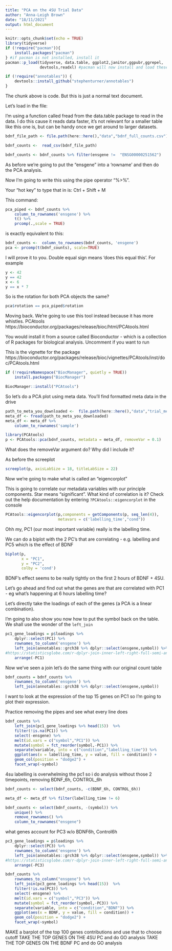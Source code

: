 ```yaml
---
title: "PCA on the 4SU Trial Data"
author: "Anna-Leigh Brown"
date: "18/11/2021"
output: html_document
---
```


```r
knitr::opts_chunk$set(echo = TRUE)
library(tidyverse)
if (!require("pacman")){
    install.packages("pacman")
} #if pacman is not installed, install it
pacman::p_load(tidyverse, data.table, ggplot2,janitor,ggpubr,ggrepel,
               devtools,readxl) #pacman will now install and load these packages if you don't have them

if (!require("annotables")) {
    devtools::install_github("stephenturner/annotables")
}
```

The chunk above is code. But this is just a normal text document. 

Let's load in the file:

I'm using a function called fread from the data.table package to read in the data. 
I do this cause it reads data faster, it's not relevant for a smaller table like
this one is, but can be handy once we get around to larger datasets. 

```r
bdnf_file_path <- file.path(here::here(),"data","bdnf_full_counts.csv")

bdnf_counts <-  read_csv(bdnf_file_path)

bdnf_counts <- bdnf_counts %>% filter(ensgene !=  "ENSG00000251562")
```


As before we're going to put the "ensgene" into a 'rowname' and then 
do the PCA analysis.

Now I'm going to write this using the pipe operator "%>%". 

Your "hot key" to type that in is: Ctrl + Shift + M 

This command:

```r
pca_piped <- bdnf_counts %>% 
    column_to_rownames('ensgene') %>% 
    t() %>% 
    prcomp(.,scale = TRUE)
```

is exactly equivalent to this:

```r
bdnf_counts <-  column_to_rownames(bdnf_counts, 'ensgene')
pca <- prcomp(t(bdnf_counts), scale=TRUE) 
```


I will prove it to you. Double equal sign means 'does this equal this'. For example

```r
y <- 42
y == 42
x <- 6
y == x * 7
```

So is the rotation for both PCA objects the same? 

```r
pca$rotation == pca_piped$rotation
```


Moving back. We're going to use this tool instead because it has more whistles.
PCAtools
https://bioconductor.org/packages/release/bioc/html/PCAtools.html

You would install it from a source called Bioconductor - which is a collection
of R packages for biological analysis. Uncomment if you want to run

This is the vignette for the package
https://bioconductor.org/packages/release/bioc/vignettes/PCAtools/inst/doc/PCAtools.html

```r
if (!requireNamespace("BiocManager", quietly = TRUE))
    install.packages("BiocManager")

BiocManager::install("PCAtools")
```

So let's do a PCA plot using meta data. You'll find formatted meta data in the drive

```r
path_to_meta_you_downloaded <-  file.path(here::here(),"data","trial_meta.csv") #update this
meta_df <- fread(path_to_meta_you_downloaded)
meta_df <- meta_df %>% 
    column_to_rownames('sample') 

```


```r
library(PCAtools)
p <- PCAtools::pca(bdnf_counts, metadata = meta_df, removeVar = 0.1)
```
What does the removeVar argument do? Why did I include it? 

As before the screeplot
```r
screeplot(p, axisLabSize = 18, titleLabSize = 22)
```

Now we're going to make what is called an "eigencorplot"

This is going to correlate our metadata variables with our principle components. 
Star means "significant". What kind of correlation is it? Check out the help documentation 
by entering `?PCAtools::eigencorplot` in the console
```r
PCAtools::eigencorplot(p,components = getComponents(p, seq_len(4)),
                       metavars = c('labelling_time',"cond"))
```

Ohh my, PC1 (our most important variable) really is the labelling time. 

We can do a biplot with the 2 PC's that are correlating - e.g. labelling and 
PC5 which is the effect of BDNF

```r
biplot(p,
       x = "PC1",
       y = "PC2",
       colby = 'cond')
```

BDNF's effect seems to be really tightly on the first 2 hours of BDNF + 4SU. 

Let's go ahead and find out what the genes are that are correlated with PC1 - eg
what's happening at 6 hours labelling time? 

Let's directly take the loadings of each of the genes (a PCA is a linear combination). 

I'm going to also show you now how to put the symbol back on the table. 
We shall use the wonder of the `left_join` 

```r
pc1_gene_loadings = p$loadings %>% 
    dplyr::select(PC1) %>% 
    rownames_to_column('ensgene') %>% 
    left_join(annotables::grch38 %>% dplyr::select(ensgene,symbol)) %>% 
#https://statisticsglobe.com/r-dplyr-join-inner-left-right-full-semi-anti
    arrange(-PC1)
```

Now we've seen a join let's do the same thing with our original count table
```r
bdnf_counts = bdnf_counts %>% 
    rownames_to_column('ensgene') %>% 
    left_join(annotables::grch38 %>% dplyr::select(ensgene,symbol))
```


I want to look at the expression of the top 15 genes on PC1 so I'm going 
to plot their expression. 

Practice removing the pipes and see what every line does
```r
bdnf_counts %>% 
    left_join(pc1_gene_loadings %>% head(15))  %>% 
    filter(!is.na(PC1)) %>% 
    select(-ensgene) %>% 
    melt(id.vars = c("symbol","PC1")) %>% 
    mutate(symbol = fct_reorder(symbol,-PC1)) %>% 
    separate(variable, into = c("condition","labelling_time")) %>% 
    ggplot(aes(x = labelling_time, y = value, fill = condition)) + 
    geom_col(position = "dodge2") + 
    facet_wrap(~symbol)

```

4su labelling is overwhelming the pc1 so i do analysis without those 2 timepoints, removing BDNF_6h, CONTROL_6h

```r
bdnf_counts <- select(bdnf_counts, -c(BDNF_6h, CONTROL_6h))

meta_df <- meta_df %>% filter(labelling_time != 6)

bdnf_counts <- select(bdnf_counts, -(symbol)) %>% 
    unique() %>% 
    remove_rownames() %>% 
    column_to_rownames("ensgene")
```

what genes account for PC3 w/o BDNF6h, Control6h

```r
pc3_gene_loadings = p$loadings %>% 
    dplyr::select(PC3) %>% 
    rownames_to_column('ensgene') %>% 
    left_join(annotables::grch38 %>% dplyr::select(ensgene,symbol)) %>% 
#https://statisticsglobe.com/r-dplyr-join-inner-left-right-full-semi-anti
    arrange(-PC3)

bdnf_counts %>% 
    rownames_to_column("ensgene") %>% 
    left_join(pc3_gene_loadings %>% head(15))  %>% 
    filter(!is.na(PC3)) %>% 
    select(-ensgene) %>% 
    melt(id.vars = c("symbol","PC3")) %>% 
    mutate(symbol = fct_reorder(symbol,-PC3)) %>% 
    separate(variable, into = c("condition","BDNF")) %>%
    ggplot(aes(x = BDNF, y = value, fill = condition)) +
    geom_col(position = "dodge2") + 
    facet_wrap(~symbol)
```

MAKE a barplot of the top 100 genes contributions and use that to choose cutoff
TAKE THE TOP  GENES ON THE 4SU  PC and do GO analysis
TAKE THE TOP GENES ON THE BDNF PC and do GO analysis

